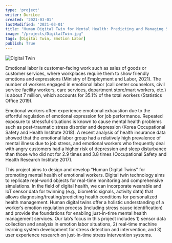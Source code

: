 ```yaml
---
type: 'project'
writer: DuriLee
created: '2021-03-01'
lastModified: '2021-03-01'
title: "Human Digital Twin for Mental Health: Predicting and Managing Stress Risks for Emotion Workers"
image: "/projects/DigitalTwin.jpg"
tags: [Digital Twin, Emotion Labor]
publish: True
---
```


![Digital Twin](/projects/DigitalTwin.jpg)

Emotional labor is customer-facing work such as sales of goods or customer services, where workplaces require them to show friendly emotions and expressions (Ministry of Employment and Labor, 2021). The number of workers engaged in emotional labor (call center counselors, civil service facility workers, care services, department store/mart workers, etc.) is about 7 million, which accounts for 35.1% of the total workers (Statistics Office 2019).

Emotional workers often experience emotional exhaustion due to the effortful regulation of emotional expression for job performance. Repeated exposure to stressful situations is known to cause mental health problems such as post-traumatic stress disorder and depression (Korea Occupational Safety and Health Institute 2018). A recent analysis of health insurance data showed that the emotional labor group had a relatively high prevalence of mental illness due to job stress, and emotional workers who frequently deal with angry customers had a higher risk of depression and sleep disturbance than those who did not for 2.9 times and 3.8 times (Occupational Safety and Health Research Institute 2017).

This project aims to design and develop “Human Digital Twins” for promoting mental health of emotional workers. Digital twin technology aims to replicate real-world objects for real-time monitoring and comprehensive simulations. In the field of digital health, we can incorporate wearable and IoT sensor data for twinning (e.g., biometric signals, activity data) that allows diagnosing/treating/predicting health conditions for personalized health management. Human digital twins offer a holistic understanding of a worker’s emotion regulation process (including stress cause identification) and provide the foundations for enabling just-in-time mental health management services. Our lab’s focus in this project includes 1) sensor data collection and analysis in emotion labor situations, 2) real-time machine learning system development for stress detection and intervention, and 3) user experience research on just-in-time stress intervention systems.
